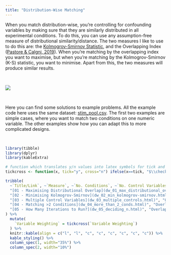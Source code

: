 ```yaml
---
title: "Distribution-Wise Matching"
---
```


When you match distribution-wise, you're controlling for confounding variables by making sure that they are similarly distributed in all experimental conditions. To do this, you can use any assumption-free measure of distributional similarity/distance. The two measures I like to use to do this are: the [Kolmogrov-Smirnov Statistic](https://en.wikipedia.org/wiki/Kolmogorov%E2%80%93Smirnov_test), and the Overlapping Index ([Pastore & Calgni, 2019](http://doi.org/10.3389/fpsyg.2019.01089)). When you're matching by the overlapping index you want to maximise, but when you're matching by the Kolmogrov-Smirnov (K-S) statistic, you want to minimise. Apart from this, the two measures will produce similar results.

<br>

![](img/distribution-stats.png)

<br>

Here you can find some solutions to example problems. All the example code here uses the same dataset: [stim_pool.csv](dat/stim_pool.csv). The first two examples are simple cases, where you want to match two conditions on one numeric variable. The other examples show how you can adapt this to more complicated designs.

<br>

```r
library(tibble)
library(dplyr)
library(kableExtra)

# function which translates y/n values into latex symbols for tick and cross
tickcross <- function(x, tick="y", cross="n") ifelse(x==tick, "$\\checkmark$", ifelse(x==cross, "$\\mathbf{\\times}$", "?"))

tribble(
  ~`Title/Link`, ~`Measure`, ~`No. Conditions`, ~`No. Control Variables`, ~`Variable Weighting`,
  "[01 - Maximising Distributional Overlap](dw_01_max_distributional_overlap.html)", "Overlap", 2, 1, "n",
  "[02 - Minimising Kolmogrov-Smirnov](dw_02_min_kolmogrov-smirnov.html)", "K-S Statistic", 2, 1, "n",
  "[03 - Multiple Control Variables](dw_03_multiple_controls.html)", "Overlap", 2, 3, "n",
  "[04 - Matching >2 Conditions](dw_04_more_than_2_conds.html)", "Overlap", 3, 3, "n",
  "[05 - How Many Iterations to Run?](dw_05_deciding_n.html)", "Overlap", 3, 3, "n"
) %>%
  mutate(
    `Variable Weighting` = tickcross(`Variable Weighting`)
  ) %>%
  knitr::kable(align = c("l", "l", "c", "c", "c", "c", "c", "c")) %>%
  kable_styling() %>%
  column_spec(1, width="35%") %>%
  column_spec(2, width="10%")
```
